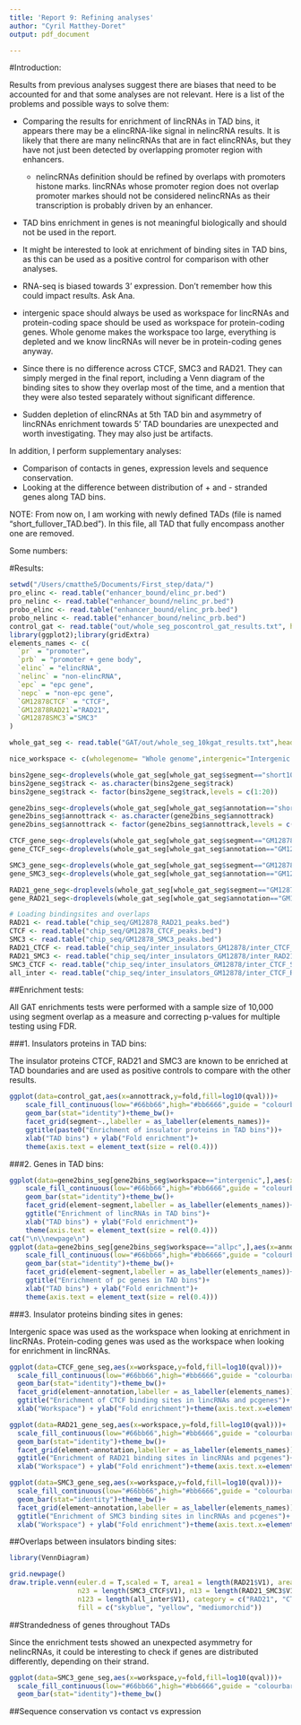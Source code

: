 ```yaml
---
title: 'Report 9: Refining analyses'
author: "Cyril Matthey-Doret"
output: pdf_document

---
```


#Introduction:

Results from previous analyses suggest there are biases that need to be accounted for and that some analyses are not relevant.
Here is a list of the problems and possible ways to solve them:

  * Comparing the results for enrichment of lincRNAs in TAD bins, it appears there may be a elincRNA-like signal in nelincRNA results. It is likely that there are many nelincRNAs that are in fact elincRNAs, but they have not just been detected by overlapping promoter region with enhancers.
    + nelincRNAs definition should be refined by overlaps with promoters histone marks. lincRNAs whose promoter region does not overlap promoter markes should not be considered nelincRNAs as their transcription is probably driven by an enhancer.
  
  * TAD bins enrichment in genes is not meaningful biologically and should not be used in the report.
  
  * It might be interested to look at enrichment of binding sites in TAD bins, as this can be used as a positive control for comparison with other analyses.
  
  * RNA-seq is biased towards 3' expression. Don't remember how this could impact results. Ask Ana.
  
  * intergenic space should always be used as workspace for lincRNAs and protein-coding space should be used as workspace for protein-coding genes. Whole genome makes the workspace too large, everything is depleted and we know lincRNAs will never be in protein-coding genes anyway.
  
  * Since there is no difference across CTCF, SMC3 and RAD21. They can simply merged in the final report, including a Venn diagram of the binding sites to show they overlap most of the time, and a mention that they were also tested separately without significant difference.
  
  * Sudden depletion of elincRNAs at 5th TAD bin and asymmetry of lincRNAs enrichment towards 5' TAD boundaries are unexpected and worth investigating. They may also just be artifacts.
  
In addition, I perform supplementary analyses:

  * Comparison of contacts in genes, expression levels and sequence conservation.
  * Looking at the difference between distribution of + and - stranded genes along TAD bins.
  
NOTE: From now on, I am working with newly defined TADs (file is named "short_fullover_TAD.bed"). In this file, all TAD that fully encompass another one are removed.

Some numbers:



#Results: 

```r
setwd("/Users/cmatthe5/Documents/First_step/data/")
pro_elinc <- read.table("enhancer_bound/elinc_pr.bed")
pro_nelinc <- read.table("enhancer_bound/nelinc_pr.bed")
probo_elinc <- read.table("enhancer_bound/elinc_prb.bed")
probo_nelinc <- read.table("enhancer_bound/nelinc_prb.bed")
control_gat <- read.table("out/whole_seg_poscontrol_gat_results.txt", header=T)
library(ggplot2);library(gridExtra)
elements_names <- c(
  `pr` = "promoter",
  `prb` = "promoter + gene body",
  `elinc` = "elincRNA",
  `nelinc` = "non-elincRNA",
  `epc` = "epc gene",
  `nepc` = "non-epc gene",
  `GM12878CTCF` = "CTCF",
  `GM12878RAD21`="RAD21",
  `GM12878SMC3`="SMC3"
)

whole_gat_seg <- read.table("GAT/out/whole_seg_10kgat_results.txt",header=T)

nice_workspace <- c(wholegenome= "Whole genome",intergenic="Intergenic space",allpc="Protein-coding space", lincRNA="Expressed lincRNAs space")

bins2gene_seg<-droplevels(whole_gat_seg[whole_gat_seg$segment=="short10bins",])
bins2gene_seg$track <- as.character(bins2gene_seg$track)
bins2gene_seg$track <- factor(bins2gene_seg$track,levels = c(1:20))

gene2bins_seg<-droplevels(whole_gat_seg[whole_gat_seg$annotation=="short10bins",])
gene2bins_seg$annottrack <- as.character(gene2bins_seg$annottrack)
gene2bins_seg$annottrack <- factor(gene2bins_seg$annottrack,levels = c(1:20))

CTCF_gene_seg<-droplevels(whole_gat_seg[whole_gat_seg$segment=="GM12878CTCF",])
gene_CTCF_seg<-droplevels(whole_gat_seg[whole_gat_seg$annotation=="GM12878CTCF",])

SMC3_gene_seg<-droplevels(whole_gat_seg[whole_gat_seg$segment=="GM12878SMC3",])
gene_SMC3_seg<-droplevels(whole_gat_seg[whole_gat_seg$annotation=="GM12878SMC3",])

RAD21_gene_seg<-droplevels(whole_gat_seg[whole_gat_seg$segment=="GM12878RAD21",])
gene_RAD21_seg<-droplevels(whole_gat_seg[whole_gat_seg$annotation=="GM12878RAD21",])

# Loading bindingsites and overlaps
RAD21 <- read.table("chip_seq/GM12878_RAD21_peaks.bed")
CTCF <- read.table("chip_seq/GM12878_CTCF_peaks.bed")
SMC3 <- read.table("chip_seq/GM12878_SMC3_peaks.bed")
RAD21_CTCF <- read.table("chip_seq/inter_insulators_GM12878/inter_CTCF_RAD21.bed")
RAD21_SMC3 <- read.table("chip_seq/inter_insulators_GM12878/inter_RAD21_SMC3.bed")
SMC3_CTCF <- read.table("chip_seq/inter_insulators_GM12878/inter_CTCF_SMC3.bed")
all_inter <- read.table("chip_seq/inter_insulators_GM12878/inter_CTCF_RAD21_SMC3.bed")

```

##Enrichment tests:

All GAT enrichments tests were performed with a sample size of 10,000 using segment overlap as a measure and correcting p-values for multiple testing using FDR.

###1. Insulators proteins in TAD bins:

The insulator proteins CTCF, RAD21 and SMC3 are known to be enriched at TAD boundaries and are used as positive controls to compare with the other results.

```r
ggplot(data=control_gat,aes(x=annottrack,y=fold,fill=log10(qval)))+
    scale_fill_continuous(low="#66bb66",high="#bb6666",guide = "colourbar",name= "Log10\nq-value")+
    geom_bar(stat="identity")+theme_bw()+
    facet_grid(segment~.,labeller = as_labeller(elements_names))+
    ggtitle(paste0("Enrichment of insulator proteins in TAD bins"))+
    xlab("TAD bins") + ylab("Fold enrichment")+
    theme(axis.text = element_text(size = rel(0.4)))

```

###2. Genes in TAD bins:

```r
ggplot(data=gene2bins_seg[gene2bins_seg$workspace=="intergenic",],aes(x=annottrack,y=fold,fill=log10(qval)))+
    scale_fill_continuous(low="#66bb66",high="#bb6666",guide = "colourbar",name= "Log10\nq-value")+
    geom_bar(stat="identity")+theme_bw()+
    facet_grid(element~segment,labeller = as_labeller(elements_names))+
    ggtitle("Enrichment of lincRNAs in TAD bins")+
    xlab("TAD bins") + ylab("Fold enrichment")+
    theme(axis.text = element_text(size = rel(0.4)))
cat("\n\\newpage\n")
ggplot(data=gene2bins_seg[gene2bins_seg$workspace=="allpc",],aes(x=annottrack,y=fold,fill=log10(qval)))+
    scale_fill_continuous(low="#66bb66",high="#bb6666",guide = "colourbar",name= "Log10\nq-value")+
    geom_bar(stat="identity")+theme_bw()+
    facet_grid(element~segment,labeller = as_labeller(elements_names))+
    ggtitle("Enrichment of pc genes in TAD bins")+
    xlab("TAD bins") + ylab("Fold enrichment")+
    theme(axis.text = element_text(size = rel(0.4)))

```

###3. Insulator proteins binding sites in genes:

Intergenic space was used as the workspace when looking at enrichment in lincRNAs. Protein-coding genes was used as the workspace when looking for enrichment in lincRNAs.

```r
ggplot(data=CTCF_gene_seg,aes(x=workspace,y=fold,fill=log10(qval)))+
  scale_fill_continuous(low="#66bb66",high="#bb6666",guide = "colourbar",name= "Log10 q-value")+
  geom_bar(stat="identity")+theme_bw()+
  facet_grid(element~annotation,labeller = as_labeller(elements_names))+
  ggtitle("Enrichment of CTCF binding sites in lincRNAs and pcgenes")+
  xlab("Workspace") + ylab("Fold enrichment")+theme(axis.text.x=element_text(angle = -90, hjust = 0))

ggplot(data=RAD21_gene_seg,aes(x=workspace,y=fold,fill=log10(qval)))+
  scale_fill_continuous(low="#66bb66",high="#bb6666",guide = "colourbar",name= "Log10 q-value")+
  geom_bar(stat="identity")+theme_bw()+
  facet_grid(element~annotation,labeller = as_labeller(elements_names))+
  ggtitle("Enrichment of RAD21 binding sites in lincRNAs and pcgenes")+
  xlab("Workspace") + ylab("Fold enrichment")+theme(axis.text.x=element_text(angle = -90, hjust = 0))

ggplot(data=SMC3_gene_seg,aes(x=workspace,y=fold,fill=log10(qval)))+
  scale_fill_continuous(low="#66bb66",high="#bb6666",guide = "colourbar",name= "Log10 q-value")+
  geom_bar(stat="identity")+theme_bw()+
  facet_grid(element~annotation,labeller = as_labeller(elements_names))+
  ggtitle("Enrichment of SMC3 binding sites in lincRNAs and pcgenes")+
  xlab("Workspace") + ylab("Fold enrichment")+theme(axis.text.x=element_text(angle = -90, hjust = 0))

```

##Overlaps between insulators binding sites:

```r
library(VennDiagram)

grid.newpage()
draw.triple.venn(euler.d = T,scaled = T, area1 = length(RAD21$V1), area2 = length(CTCF$V1), area3 = length(SMC3$V1), n12 = length(RAD21_CTCF$V1), 
                 n23 = length(SMC3_CTCF$V1), n13 = length(RAD21_SMC3$V1), 
                 n123 = length(all_inter$V1), category = c("RAD21", "CTCF", "SMC3"), lty = "blank", 
                 fill = c("skyblue", "yellow", "mediumorchid"))
```

##Strandedness of genes throughout TADs

Since the enrichment tests showed an unexpected asymmetry for nelincRNAs, it could be interesting to check if genes are distributed differently, depending on their strand.

```r
ggplot(data=SMC3_gene_seg,aes(x=workspace,y=fold,fill=log10(qval)))+
  scale_fill_continuous(low="#66bb66",high="#bb6666",guide = "colourbar",name= "Log10 q-value")+
  geom_bar(stat="identity")+theme_bw()

```

##Sequence conservation vs contact vs expression

```r

```